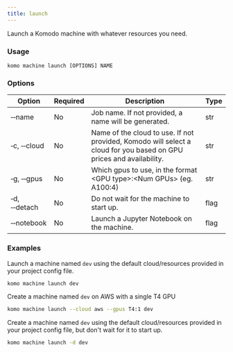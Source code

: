 ```yaml
---
title: launch
---
```


Launch a Komodo machine with whatever resources you need.

### Usage

`komo machine launch [OPTIONS] NAME`

### Options

| Option                            | Required | Description                                                                                                         | Type |
| --------------------------------- | -------- | ------------------------------------------------------------------------------------------------------------------- | ---- |
| &#x2011;&#x2011;name              | No       | Job name. If not provided, a name will be generated.                                                                | str  |
| &#x2011;c, &#x2011;&#x2011;cloud  | No       | Name of the cloud to use. If not provided, Komodo will select a cloud for you based on GPU prices and availability. | str  |
| &#x2011;g, &#x2011;&#x2011;gpus   | No       | Which gpus to use, in the format \<GPU type\>:\<Num GPUs\> (eg. A100:4)                                             | str  |
| &#x2011;d, &#x2011;&#x2011;detach | No       | Do not wait for the machine to start up.                                                                            | flag |
| &#x2011;&#x2011;notebook          | No       | Launch a Jupyter Notebook on the machine.                                                                           | flag |

### Examples

Launch a machine named `dev` using the default cloud/resources provided in your project config file.

```bash
komo machine launch dev
```

Create a machine named `dev` on AWS with a single T4 GPU

```bash
komo machine launch --cloud aws --gpus T4:1 dev
```

Create a machine named `dev` using the default cloud/resources provided in your project config file, but don't wait for it to start up.

```bash
komo machine launch -d dev
```

